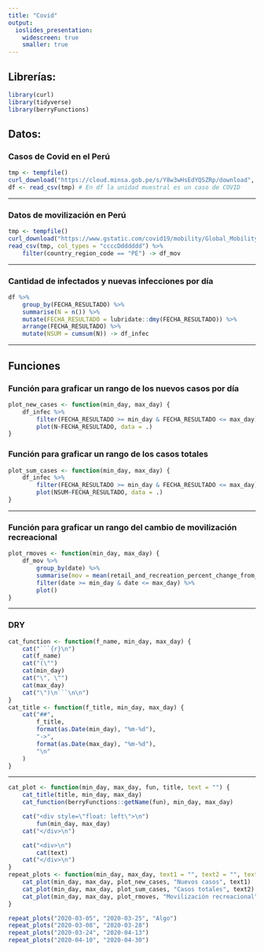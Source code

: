 ```yaml
---
title: "Covid"
output:
  ioslides_presentation:
    widescreen: true
    smaller: true
---
```


## Librerías:

```r
library(curl)
library(tidyverse)
library(berryFunctions)
```

## Datos:

### Casos de Covid en el Perú
```r
tmp <- tempfile()
curl_download("https://cloud.minsa.gob.pe/s/Y8w3wHsEdYQSZRp/download", tmp)
df <- read_csv(tmp) # En df la unidad muestral es un caso de COVID
```

---

### Datos de movilización en Perú
```r
tmp <- tempfile()
curl_download("https://www.gstatic.com/covid19/mobility/Global_Mobility_Report.csv", tmp)
read_csv(tmp, col_types = "ccccDdddddd") %>%
    filter(country_region_code == "PE") -> df_mov
```

---

### Cantidad de infectados y nuevas infecciones por día
```r
df %>%
    group_by(FECHA_RESULTADO) %>%
    summarise(N = n()) %>%
    mutate(FECHA_RESULTADO = lubridate::dmy(FECHA_RESULTADO)) %>%
    arrange(FECHA_RESULTADO) %>%
    mutate(NSUM = cumsum(N)) -> df_infec
```

---

## Funciones

### Función para graficar un rango de los nuevos casos por día

```r
plot_new_cases <- function(min_day, max_day) {
    df_infec %>%
        filter(FECHA_RESULTADO >= min_day & FECHA_RESULTADO <= max_day) %>%
        plot(N~FECHA_RESULTADO, data = .)
}
```

### Función para graficar un rango de los casos totales

```r
plot_sum_cases <- function(min_day, max_day) {
    df_infec %>%
        filter(FECHA_RESULTADO >= min_day & FECHA_RESULTADO <= max_day) %>%
        plot(NSUM~FECHA_RESULTADO, data = .)
}
```

---

### Función para graficar un rango del cambio de movilización recreacional

```r
plot_rmoves <- function(min_day, max_day) {
    df_mov %>%
        group_by(date) %>%
        summarise(mov = mean(retail_and_recreation_percent_change_from_baseline, na.rm = TRUE)) %>%
        filter(date >= min_day & date <= max_day) %>%
        plot()
}
```

---

### DRY

```r
cat_function <- function(f_name, min_day, max_day) {
    cat("```{r}\n")
    cat(f_name)
    cat("(\"")
    cat(min_day)
    cat("\", \"")
    cat(max_day)
    cat("\")\n```\n\n")
}
cat_title <- function(f_title, min_day, max_day) {
    cat("##",
        f_title,
        format(as.Date(min_day), "%m-%d"),
        "->",
        format(as.Date(max_day), "%m-%d"),
        "\n"
    )
}
```

---

```r
cat_plot <- function(min_day, max_day, fun, title, text = "") {
    cat_title(title, min_day, max_day)
    cat_function(berryFunctions::getName(fun), min_day, max_day)

    cat("<div style=\"float: left\">\n")
        fun(min_day, max_day)
    cat("</div>\n")

    cat("<div>\n")
        cat(text)
    cat("</div>\n")
}
repeat_plots <- function(min_day, max_day, text1 = "", text2 = "", text3 = "") {
    cat_plot(min_day, max_day, plot_new_cases, "Nuevos casos", text1)
    cat_plot(min_day, max_day, plot_sum_cases, "Casos totales", text2)
    cat_plot(min_day, max_day, plot_rmoves, "Movilización recreacional", text3)
}
```

```r
repeat_plots("2020-03-05", "2020-03-25", "Algo")
repeat_plots("2020-03-08", "2020-03-28")
repeat_plots("2020-03-24", "2020-04-13")
repeat_plots("2020-04-10", "2020-04-30")
```
